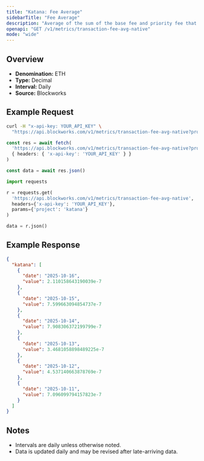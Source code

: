 ```yaml
---
title: "Katana: Fee Average"
sidebarTitle: "Fee Average"
description: "Average of the sum of the base fee and priority fee that day"
openapi: "GET /v1/metrics/transaction-fee-avg-native"
mode: "wide"
---
```


## Overview

- **Denomination:** ETH
- **Type:** Decimal
- **Interval:** Daily
- **Source:** Blockworks

## Example Request

<CodeGroup>

```bash cURL
curl -H "x-api-key: YOUR_API_KEY" \
  "https://api.blockworks.com/v1/metrics/transaction-fee-avg-native?project=katana"
```

```typescript TypeScript
const res = await fetch(
  'https://api.blockworks.com/v1/metrics/transaction-fee-avg-native?project=katana',
  { headers: { 'x-api-key': 'YOUR_API_KEY' } }
)

const data = await res.json()
```

```python Python
import requests

r = requests.get(
  'https://api.blockworks.com/v1/metrics/transaction-fee-avg-native',
  headers={'x-api-key': 'YOUR_API_KEY'},
  params={'project': 'katana'}
)

data = r.json()
```

</CodeGroup>

## Example Response

```json
{
  "katana": [
    {
      "date": "2025-10-16",
      "value": 2.110158643190039e-7
    },
    {
      "date": "2025-10-15",
      "value": 7.599663094854737e-7
    },
    {
      "date": "2025-10-14",
      "value": 7.908306372199799e-7
    },
    {
      "date": "2025-10-13",
      "value": 3.4681058898489225e-7
    },
    {
      "date": "2025-10-12",
      "value": 4.537140663878769e-7
    },
    {
      "date": "2025-10-11",
      "value": 7.096099794157823e-7
    }
  ]
}
```

## Notes
- Intervals are daily unless otherwise noted.
- Data is updated daily and may be revised after late-arriving data.